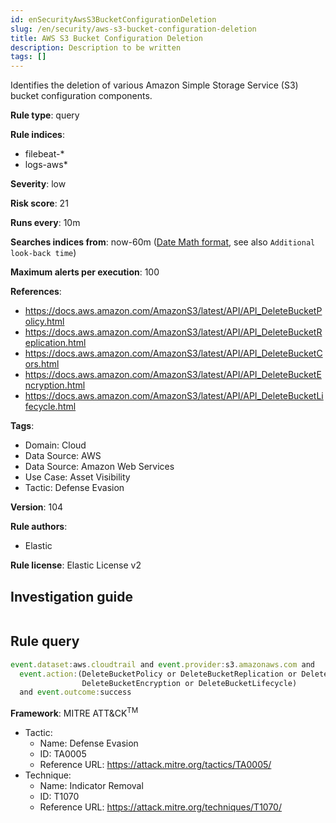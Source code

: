 ```yaml
---
id: enSecurityAwsS3BucketConfigurationDeletion
slug: /en/security/aws-s3-bucket-configuration-deletion
title: AWS S3 Bucket Configuration Deletion
description: Description to be written
tags: []
---
```


<div id="aws-s3-bucket-configuration-deletion"></div>

Identifies the deletion of various Amazon Simple Storage Service (S3) bucket configuration components.

**Rule type**: query

**Rule indices**: 

* filebeat-*
* logs-aws*

**Severity**: low

**Risk score**: 21

**Runs every**: 10m

**Searches indices from**: now-60m ([Date Math format](((ref))/common-options.html#date-math), see also <DocLink id="enSecurityRulesUiCreate" section="set-the-rules-schedule">`Additional look-back time`</DocLink>)

**Maximum alerts per execution**: 100

**References**: 

* https://docs.aws.amazon.com/AmazonS3/latest/API/API_DeleteBucketPolicy.html
* https://docs.aws.amazon.com/AmazonS3/latest/API/API_DeleteBucketReplication.html
* https://docs.aws.amazon.com/AmazonS3/latest/API/API_DeleteBucketCors.html
* https://docs.aws.amazon.com/AmazonS3/latest/API/API_DeleteBucketEncryption.html
* https://docs.aws.amazon.com/AmazonS3/latest/API/API_DeleteBucketLifecycle.html

**Tags**: 

* Domain: Cloud
* Data Source: AWS
* Data Source: Amazon Web Services
* Use Case: Asset Visibility
* Tactic: Defense Evasion

**Version**: 104

**Rule authors**: 

* Elastic

**Rule license**: Elastic License v2

## Investigation guide

```markdown

```

## Rule query

```js
event.dataset:aws.cloudtrail and event.provider:s3.amazonaws.com and
  event.action:(DeleteBucketPolicy or DeleteBucketReplication or DeleteBucketCors or
                DeleteBucketEncryption or DeleteBucketLifecycle)
  and event.outcome:success

```

**Framework**: MITRE ATT&CK<sup>TM</sup>

* Tactic:
    * Name: Defense Evasion
    * ID: TA0005
    * Reference URL: https://attack.mitre.org/tactics/TA0005/
* Technique:
    * Name: Indicator Removal
    * ID: T1070
    * Reference URL: https://attack.mitre.org/techniques/T1070/

